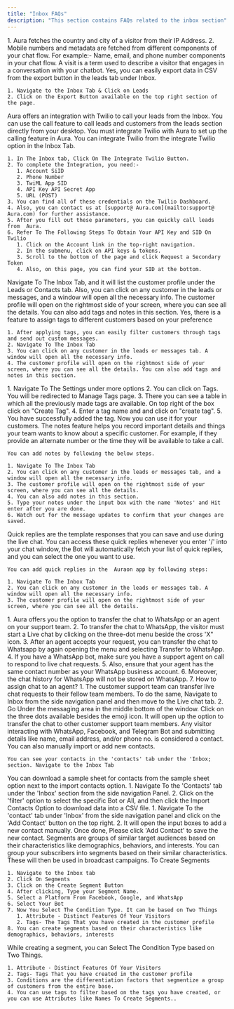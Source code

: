 ```yaml
---
title: "Inbox FAQs"
description: "This section contains FAQs related to the inbox section"
---
```


<AccordionGroup>
  <Accordion title="How do we collect country, city, mobile number and other metadata">
    1.  Aura fetches the country and city of a visitor from their IP Address.
    2. Mobile numbers and metadata are fetched from different components of your chat flow. For example:- Name, email, and phone number components in your chat flow.
  </Accordion>
  <Accordion title="What does visit mean">
    A visit is a term used to describe a visitor that engages in a conversation with your chatbot.
  </Accordion>
  <Accordion title="Can I export data in form of CSV">
    Yes, you can easily export data in CSV from the export button in the leads tab under Inbox.

    1. Navigate to the Inbox Tab & Click on Leads
    2. Click on the Export Button available on the top right section of the page.
  </Accordion>
  <Accordion title="How can you call customers with call feature in lead section">
     Aura offers an integration with Twilio to call your leads from the Inbox. You can use the call feature to call leads and customers from the leads section directly from your desktop. You must integrate Twilio with  Aura to set up the calling feature in  Aura.
  </Accordion>
  <Accordion title="How to integrate Twillo">
    You can integrate Twilio from the integrate Twilio option in the Inbox Tab.

    1. In The Inbox tab, Click On The Integrate Twilio Button.
    2. To complete the Integration, you need:-
       1. Account SiID
       2. Phone Number
       3. TwiML App SID
       4. API Key API Secret App
       5. URL (POST)
    3. You can find all of these credentials on the Twilio Dashboard.
    4. Also, you can contact us at [support@ Aura.com](mailto:support@ Aura.com) for further assistance.
    5. After you fill out these parameters, you can quickly call leads from  Aura.
    6. Refer To The Following Steps To Obtain Your API Key and SID On Twilio
       1. Click on the Account link in the top-right navigation.
       2. In the submenu, click on API keys & tokens.
       3. Scroll to the bottom of the page and click Request a Secondary Token
       4. Also, on this page, you can find your SID at the bottom.
  </Accordion>
  <Accordion title="How to see customer profile">
    Navigate To The Inbox Tab, and it will list the customer profile under the Leads or Contacts tab. Also, you can click on any customer in the leads or messages, and a window will open all the necessary info. The customer profile will open on the rightmost side of your screen, where you can see all the details. You can also add tags and notes in this section.
  </Accordion>
  <Accordion title="Can I assign tags to customer">
    Yes, there is a feature to assign tags to different customers based on your preference

    1. After applying tags, you can easily filter customers through tags and send out custom messages.
    2. Navigate To The Inbox Tab
    3. You can click on any customer in the leads or messages tab. A window will open all the necessary info.
    4. The customer profile will open on the rightmost side of your screen, where you can see all the details. You can also add tags and notes in this section.
  </Accordion>
  <Accordion title="How to add tags">
    1. Navigate To The Settings under more options
    2. You can click on Tags. You will be redirected to Manage Tags page.
    3. There you can see a table in which all the previously made tags are available. On top right of the box click on "Create Tag".
    4. Enter a tag name and and click on "create tag".
    5. You have successfully added the tag. Now you can use it for your customers.
  </Accordion>
  <Accordion title="What are notes and how does it work">
    The notes feature helps you record important details and things your team wants to know about a specific customer. For example, if they provide an alternate number or the time they will be available to take a call.

    You can add notes by following the below steps.

    1. Navigate To The Inbox Tab
    2. You can click on any customer in the leads or messages tab, and a window will open all the necessary info.
    3. The customer profile will open on the rightmost side of your screen, where you can see all the details.
    4. You can also add notes in this section.
    5. Type your notes under the input box with the name 'Notes' and Hit enter after you are done.
    6. Watch out for the message updates to confirm that your changes are saved.
  </Accordion>
  <Accordion title="What are quick replies and how does it work">
    Quick replies are the template responses that you can save and use during the live chat. You can access these quick replies whenever you enter '/' into your chat window, the Bot will automatically fetch your list of quick replies, and you can select the one you want to use.

    You can add quick replies in the  Auraon app by following steps:

    1. Navigate To The Inbox Tab
    2. You can click on any customer in the leads or messages tab. A window will open all the necessary info.
    3. The customer profile will open on the rightmost side of your screen, where you can see all the details.
  </Accordion>
  <Accordion title="How to transfer chat to WhatsApp">
    1.  Aura offers you the option to transfer the chat to WhatsApp or an agent on your support team.
    2. To transfer the chat to WhatsApp, the visitor must start a Live chat by clicking on the three-dot menu beside the cross 'X" icon.
    3. After an agent accepts your request, you can transfer the chat to Whatsapp by again opening the menu and selecting Transfer to WhatsApp.
    4. If you have a WhatsApp bot, make sure you have a support agent on call to respond to live chat requests.
    5. Also, ensure that your agent has the same contact number as your WhatsApp business account.
    6. Moreover, the chat history for WhatsApp will not be stored on WhatsApp.
    7. How to assign chat to an agent?
       1. The customer support team can transfer live chat requests to their fellow team members. To do the same, Navigate to Inbox from the side navigation panel and then move to the Live chat tab.
       2. Go Under the messaging area in the middle bottom of the window. Click on the three dots available besides the emoji icon. It will open up the option to transfer the chat to other customer support team members.
  </Accordion>
  <Accordion title="What are contacts">
    Any visitor interacting with WhatsApp, Facebook, and Telegram Bot and submitting details like name, email address, and/or phone no. is considered a contact. You can also manually import or add new contacts.

    You can see your contacts in the 'contacts' tab under the 'Inbox; section. Navigate to the Inbox Tab
  </Accordion>
  <Accordion title="How to download a sample sheet for contacts">
    You can download a sample sheet for contacts from the sample sheet option next to the import contacts option.
  </Accordion>
  <Accordion title="How to import contacts">
    1. Navigate To the 'Contacts' tab under the 'Inbox' section from the side navigation Panel.
    2. Click on the 'filter' option to select the specific Bot or All, and then click the Import Contacts Option to download data into a CSV file.
  </Accordion>
  <Accordion title="How to add a new contact">
    1. Navigate To the 'contact' tab under 'Inbox' from the side navigation panel and click on the 'Add Contact' button on the top right.
    2. It will open the input boxes to add a new contact manually. Once done, Please click 'Add Contact' to save the new contact.
  </Accordion>
  <Accordion title="What are segments">
    Segments are groups of similar target audiences based on their characteristics like demographics, behaviors, and interests. You can group your subscribers into segments based on their similar characteristics. These will then be used in broadcast campaigns.
  </Accordion>
  <Accordion title="How are segments created">
    To Create Segments

    1. Navigate to the Inbox tab
    2. Click On Segments
    3. Click on the Create Segment Button
    4. After clicking, Type your Segment Name.
    5. Select a Platform From Facebook, Google, and WhatsApp
    6. Select Your Bot
    7. Now You Select The Condition Type. It can be based on Two Things
       1. Attribute - Distinct Features Of Your Visitors
       2. Tags- The Tags That you have created in the customer profile
    8. You can create segments based on their characteristics like demographics, behaviors, interests
  </Accordion>
  <Accordion title="What are the conditions, and how can you use them to create segments">
    While creating a segment, you can Select The Condition Type based on Two Things.

    1. Attribute - Distinct Features Of Your Visitors
    2. Tags- Tags That you have created in the customer profile
    3. Conditions are the differentiation factors that segmentize a group of customers from the entire base.
    4. You can use tags to filter based on the tags you have created, or you can use Attributes like Names To Create Segments..
  </Accordion>
</AccordionGroup>